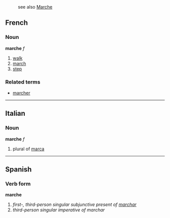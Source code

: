:see also [[Marche]]

==French==
===Noun===
'''marche''' ''f''

# [[walk]]
# [[march]]
# [[step]]

===Related terms===
*[[marcher]]

----

==Italian==
===Noun===
'''marche''' ''f''

# plural of [[marca]]

----
==Spanish==
===Verb form===
'''marche'''

# ''first-, third-person singular subjunctive present of [[marchar]]''
# ''third-person singular imperative of marchar''